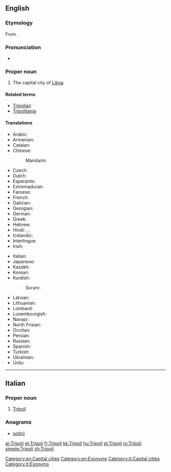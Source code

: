 {{also|tripoli}}
==English==
{{wikipedia}}

===Etymology===
From {{etyl|la|en}} {{term|Tripolis|lang=la}}.

===Pronunciation===
* {{IPA|/ˈtrɪpəli/}}

===Proper noun===
{{en-proper noun}}

# The capital city of [[Libya]].

====Related terms====
* [[Tripolian]]
* [[Tripolitania]]

====Translations====
{{trans-top|capital of Libya}}
* Arabic: {{t-|ar|طرابلس|m|tr=Taraabulus}}
* Armenian: {{t-|hy|Տրիպոլի|tr=Tripoli|sc=Armn}}
* Catalan: {{t|ca|Trípoli}}
* Chinese:
*: Mandarin: {{t|cmn|的黎波里|tr=Dīlíbōlǐ|sc=Hani}}
* Czech: {{t|cs|Tripolis}}
* Dutch: {{t-|nl|Tripoli|n}}
* Esperanto: {{t|eo|Tripolo}}
* Extremaduran: {{tø|ext|Trípoli}}
* Faroese: {{t-|fo|Tripolis}}
* French: {{t+|fr|Tripoli}}
* Galician: {{t|gl|Trípoli}}
* Georgian: {{t|ka|ტრიპოლი|tr=tripoli|sc=Geor}}
* German: {{t+|de|Tripolis}}
* Greek: {{t+|el|Τρίπολη|tr=Trípoli|sc=Grek}}
* Hebrew: {{t|he|טריפולי|sc=Hebr}}
* Hindi: {{t-|hi|त्रिपोली|f|tr=tripolī|sc=Deva}}, {{t-|hi|ताराबूलस|tr=tārābūlas|sc=Deva}}, {{t-|hi|तराबुलुस|tr=tarābulus|sc=Deva}}
* Icelandic: {{t|is|Trípólí}}
* Interlingue: {{t|ie|Tripolis}}
* Irish: {{t-|ga|Tripilí|f}}
{{trans-mid}}
* Italian: {{t-|it|Tripoli|f}}
* Japanese: {{t-|ja|トリポリ|tr=Toripori}}
* Kazakh: {{t|kk|Триполи|sc=Cyrl}}
* Korean: {{t-|ko|트리폴리|tr=Teuripolli|sc=Kore}}
* Kurdish: {{t|ku|Trablûs|sc=ku-Arab}}
*: Sorani: {{tø|ckb|تەرابلوس|sc=ku-Arab}}
* Latvian: {{t|lv|Tripole}}
* Lithuanian: {{t|lt|Tripolis}}
* Lombard: {{tø|lmo|Tripul}}
* Luxembourgish: {{t|lb|Tripolis}}
* Navajo: {{tø|nv|Twípoli}}
* North Frisian: {{tø|frr|Tripolis}}
* Occitan: {{t|oc|Trípol}}
* Persian: {{t-|fa|طرابلس|tr=Tarâbolos|sc=fa-Arab}}
* Russian: {{t-|ru|Триполи|m|tr=Trípoli}} {{indeclinable}}
* Spanish: {{t|es|Trípoli}}
* Turkish: {{t-|tr|Trablus}}
* Ukrainian: {{t-|uk|Тріполі|m|tr=Trípoli|sc=Cyrl}}
* Urdu: {{t-|ur|طرابلس|tr=tarābulus|sc=ur-Arab}}
{{trans-bottom}}

[[Category:en:Capital cities]]
[[Category:en:Exonyms]]

----

==Italian==

===Proper noun===
{{it-proper noun|g=f}}

# [[#English|Tripoli]]

===Anagrams===
* [[poltrii#Italian|poltrii]]

[[Category:it:Capital cities]]
[[Category:it:Exonyms]]

[[ar:Tripoli]]
[[et:Tripoli]]
[[fr:Tripoli]]
[[kk:Tripoli]]
[[hu:Tripoli]]
[[pl:Tripoli]]
[[ro:Tripoli]]
[[simple:Tripoli]]
[[zh:Tripoli]]